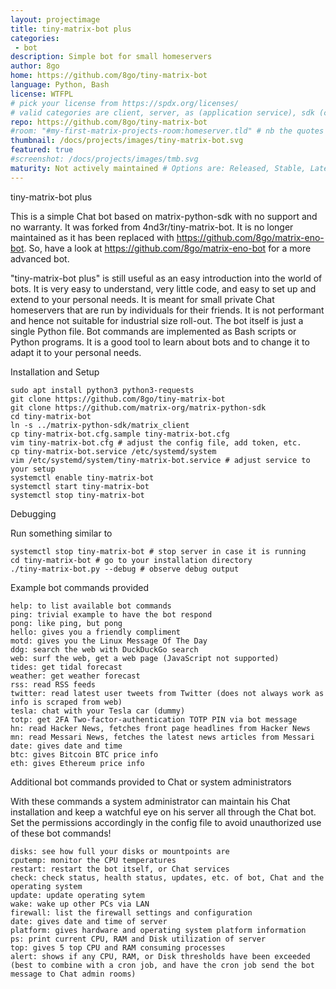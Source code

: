 ```yaml
---
layout: projectimage
title: tiny-matrix-bot plus
categories:
 - bot
description: Simple bot for small homeservers
author: 8go
home: https://github.com/8go/tiny-matrix-bot
language: Python, Bash
license: WTFPL
# pick your license from https://spdx.org/licenses/ 
# valid categories are client, server, as (application service), sdk (client sdk), bot, and other
repo: https://github.com/8go/tiny-matrix-bot
#room: "#my-first-matrix-projects-room:homeserver.tld" # nb the quotes are needed as rooms start with #
thumbnail: /docs/projects/images/tiny-matrix-bot.svg
featured: true
#screenshot: /docs/projects/images/tmb.svg
maturity: Not actively maintained # Options are: Released, Stable, Late Beta, Beta, Early Beta, Late Alpha, Alpha, Early Alpha, or Not actively maintained
---
```



tiny-matrix-bot plus

This is a simple Chat bot based on matrix-python-sdk with no support and no warranty. It was forked from 4nd3r/tiny-matrix-bot.
It is no longer maintained as it has been replaced with https://github.com/8go/matrix-eno-bot. 
So, have a look at https://github.com/8go/matrix-eno-bot for a more advanced bot.

"tiny-matrix-bot plus" is still useful as an easy introduction into the world of bots. 
It is very easy to understand, very little code, and easy to set up and extend to your personal needs. 
It is meant for small private Chat homeservers that are run by individuals for their friends. 
It is not performant and hence not suitable for industrial size roll-out. 
The bot itself is just a single Python file. Bot commands are implemented as Bash scripts or Python programs. 
It is a good tool to learn about bots and to change it to adapt it to your personal needs.

Installation and Setup

    sudo apt install python3 python3-requests
    git clone https://github.com/8go/tiny-matrix-bot
    git clone https://github.com/matrix-org/matrix-python-sdk
    cd tiny-matrix-bot
    ln -s ../matrix-python-sdk/matrix_client
    cp tiny-matrix-bot.cfg.sample tiny-matrix-bot.cfg
    vim tiny-matrix-bot.cfg # adjust the config file, add token, etc.
    cp tiny-matrix-bot.service /etc/systemd/system
    vim /etc/systemd/system/tiny-matrix-bot.service # adjust service to your setup
    systemctl enable tiny-matrix-bot
    systemctl start tiny-matrix-bot
    systemctl stop tiny-matrix-bot

Debugging

Run something similar to

    systemctl stop tiny-matrix-bot # stop server in case it is running
    cd tiny-matrix-bot # go to your installation directory
    ./tiny-matrix-bot.py --debug # observe debug output

Example bot commands provided

    help: to list available bot commands
    ping: trivial example to have the bot respond
    pong: like ping, but pong
    hello: gives you a friendly compliment
    motd: gives you the Linux Message Of The Day
    ddg: search the web with DuckDuckGo search
    web: surf the web, get a web page (JavaScript not supported)
    tides: get tidal forecast
    weather: get weather forecast
    rss: read RSS feeds
    twitter: read latest user tweets from Twitter (does not always work as info is scraped from web)
    tesla: chat with your Tesla car (dummy)
    totp: get 2FA Two-factor-authentication TOTP PIN via bot message
    hn: read Hacker News, fetches front page headlines from Hacker News
    mn: read Messari News, fetches the latest news articles from Messari
    date: gives date and time
    btc: gives Bitcoin BTC price info
    eth: gives Ethereum price info

Additional bot commands provided to Chat or system administrators

With these commands a system administrator can maintain his Chat installation and keep a watchful eye on his server all through the Chat bot. Set the permissions accordingly in the config file to avoid unauthorized use of these bot commands!

    disks: see how full your disks or mountpoints are
    cputemp: monitor the CPU temperatures
    restart: restart the bot itself, or Chat services
    check: check status, health status, updates, etc. of bot, Chat and the operating system
    update: update operating sytem
    wake: wake up other PCs via LAN
    firewall: list the firewall settings and configuration
    date: gives date and time of server
    platform: gives hardware and operating system platform information
    ps: print current CPU, RAM and Disk utilization of server
    top: gives 5 top CPU and RAM consuming processes
    alert: shows if any CPU, RAM, or Disk thresholds have been exceeded (best to combine with a cron job, and have the cron job send the bot message to Chat admin rooms)
